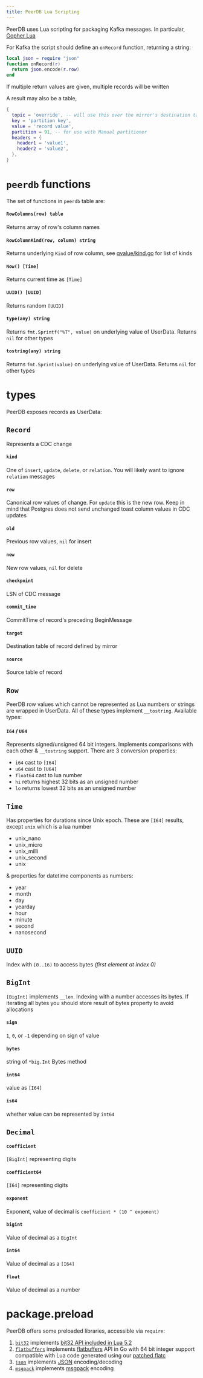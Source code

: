 ```yaml
---
title: PeerDB Lua Scripting
---
```


PeerDB uses Lua scripting for packaging Kafka messages. In particular, [Gopher Lua](https://github.com/yuin/gopher-lua)

For Kafka the script should define an `onRecord` function, returning a string:

```lua
local json = require "json"
function onRecord(r)
  return json.encode(r.row)
end
```

If multiple return values are given, multiple records will be written

A result may also be a table,
```lua
{
  topic = 'override', -- will use this over the mirror's destination table
  key = 'partition key',
  value = 'record value',
  partition = 91, -- for use with Manual partitioner
  headers = {
    header1 = 'value1',
	header2 = 'value2',
  },
}
```

# `peerdb` functions
The set of functions in `peerdb` table are:

#### `RowColumns(row) table`
Returns array of row's column names
#### `RowColumnKind(row, column) string`
Returns underlying `Kind` of row column, see [qvalue/kind.go](https://github.com/PeerDB-io/peerdb/blob/main/flow/model/qvalue/kind.go) for list of kinds
#### `Now() [Time]`
Returns current time as `[Time]`
#### `UUID() [UUID]`
Returns random `[UUID]`
#### `type(any) string`
Returns `fmt.Sprintf("%T", value)` on underlying value of UserData. Returns `nil` for other types
#### `tostring(any) string`
Returns `fmt.Sprint(value)` on underlying value of UserData. Returns `nil` for other types

# types
PeerDB exposes records as UserData:
## `Record`
Represents a CDC change
#### `kind`
One of `insert`, `update`, `delete`, or `relation`. You will likely want to ignore `relation` messages
#### `row`
Canonical row values of change. For `update` this is the new row. Keep in mind that Postgres does not send unchanged toast column values in CDC updates
#### `old`
Previous row values, `nil` for insert
#### `new`
New row values, `nil` for delete
#### `checkpoint`
LSN of CDC message
#### `commit_time`
CommitTime of record's preceding BeginMessage
#### `target`
Destination table of record defined by mirror
#### `source`
Source table of record
## `Row`
PeerDB row values which cannot be represented as Lua numbers or strings are wrapped in UserData. All of these types implement `__tostring`. Available types:
#### `I64` / `U64`
Represents signed/unsigned 64 bit integers. Implements comparisons with each other & `__tostring` support. There are 3 conversion properties:
* `i64` cast to `[I64]`
* `u64` cast to `[U64]`
* `float64` cast to lua number
* `hi` returns highest 32 bits as an unsigned number
* `lo` returns lowest 32 bits as an unsigned number
## `Time`
Has properties for durations since Unix epoch. These are `[I64]` results, except `unix` which is a lua number
* unix_nano
* unix_micro
* unix_milli
* unix_second
* unix

& properties for datetime components as numbers:
* year
* month
* day
* yearday
* hour
* minute
* second
* nanosecond
## `UUID`
Index with `[0..16)` to access bytes *(first element at index 0)*
## `BigInt`
`[BigInt]` implements `__len`. Indexing with a number accesses its bytes. If iterating all bytes you should store result of bytes property to avoid allocations
#### `sign`
`1`, `0`, or `-1` depending on sign of value
#### `bytes`
string of `*big.Int` Bytes method
#### `int64`
value as `[I64]`
#### `is64`
whether value can be represented by `int64`
## `Decimal`
#### `coefficient`
`[BigInt]` representing digits
#### `coefficient64`
`[I64]` representing digits
#### `exponent`
Exponent, value of decimal is `coefficient * (10 ^ exponent)`
#### `bigint`
Value of decimal as a `BigInt`
#### `int64`
Value of decimal as a `[I64]`
#### `float`
Value of decimal as a number
# package.preload
PeerDB offers some preloaded libraries, accessible via `require`:
1. [`bit32`](https://github.com/PeerDB-io/gluabit32) implements [bit32 API included in Lua 5.2](https://www.lua.org/manual/5.2/manual.html#6.7)
1. [`flatbuffers`](https://github.com/PeerDB-io/gluaflatbuffers) implements [flatbuffers](https://flatbuffers.dev) API in Go with 64 bit integer support compatible with Lua code generated using our [patched flatc](https://github.com/serprex/flatbuffers/tree/erpre)
1. [`json`](https://github.com/PeerDB-io/gluajson) implements [JSON](https://json.org) encoding/decoding
1. [`msgpack`](https://github.com/PeerDB-io/gluamsgpack) implements [msgpack](https://msgpack.org) encoding